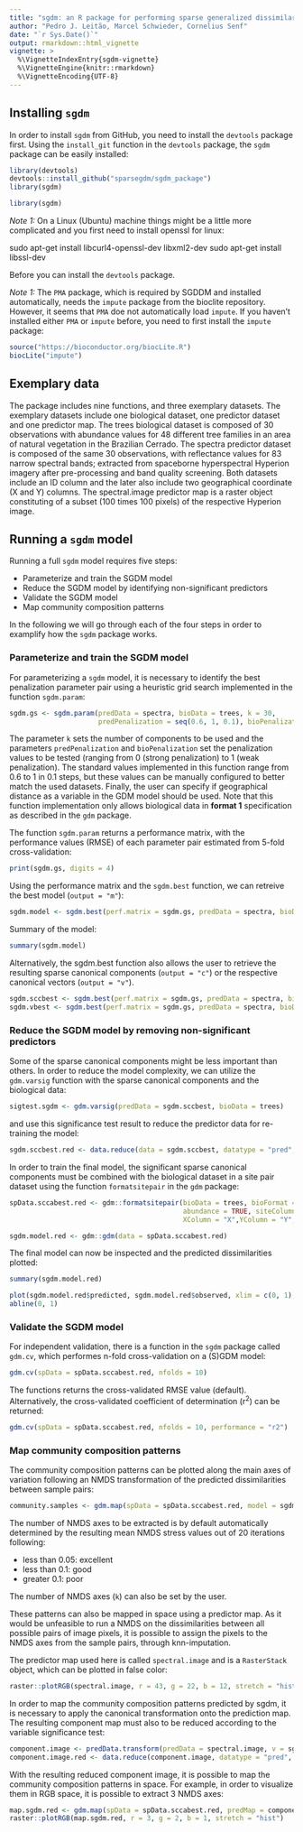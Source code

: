 ```yaml
---
title: "sgdm: an R package for performing sparse generalized dissimilarity modeling including tools for gdm"
author: "Pedro J. Leitão, Marcel Schwieder, Cornelius Senf"
date: "`r Sys.Date()`"
output: rmarkdown::html_vignette
vignette: >
  %\VignetteIndexEntry{sgdm-vignette}
  %\VignetteEngine{knitr::rmarkdown}
  %\VignetteEncoding{UTF-8}
---
```


## Installing `sgdm`

In order to install `sgdm` from GitHub, you need to install the `devtools` package first. Using the `install_git` function in the `devtools` package, the `sgdm` package can be easily installed:

```r
library(devtools)
devtools::install_github("sparsegdm/sgdm_package")
library(sgdm)
```

```r
library(sgdm)
```

*Note 1:* On a Linux (Ubuntu) machine things might be a little more complicated and you first need to install openssl for linux:

sudo apt-get install libcurl4-openssl-dev libxml2-dev
sudo apt-get install libssl-dev

Before you can install the `devtools` package.

*Note 1:* The `PMA` package, which is required by SGDDM and installed automatically, needs the `impute` package from the bioclite repository. However, it seems that `PMA` doe not automatically load `impute`. If you haven't installed either `PMA` or `impute` before, you need to first install the `impute` package:

```r
source("https://bioconductor.org/biocLite.R")
biocLite("impute")
```

## Exemplary data

The package includes nine functions, and three exemplary datasets. The exemplary datasets include one biological dataset, one predictor dataset and one predictor map. The trees biological dataset is composed of 30 observations with abundance values for 48 different tree families in an area of natural vegetation in the Brazilian Cerrado. The spectra predictor dataset is composed of the same 30 observations, with reflectance values for 83 narrow spectral bands; extracted from spaceborne hyperspectral Hyperion imagery after pre-processing and band quality screening. Both datasets include an ID column and the later also include two geographical coordinate (X and Y) columns. The spectral.image predictor map is a raster object constituting of a subset (100 times 100 pixels) of the respective Hyperion image.

## Running a `sgdm` model

Running a full `sgdm` model requires five steps:

- Parameterize and train the SGDM model
- Reduce the SGDM model by identifying non-significant predictors
- Validate the SGDM model
- Map community composition patterns

In the following we will go through each of the four steps in order to examplify how the `sgdm` package works.

### Parameterize and train the SGDM model

For parameterizing a `sgdm` model, it is necessary to identify the best penalization parameter pair using a heuristic grid search implemented in the function `sgdm.param`:

```r
sgdm.gs <- sgdm.param(predData = spectra, bioData = trees, k = 30, 
                      predPenalization = seq(0.6, 1, 0.1), bioPenalization = seq(0.6, 1, 0.1), geo = F)
```

The parameter `k` sets the number of components to be used and the parameters `predPenalization` and `bioPenalization` set the penalization values to be tested (ranging from 0 (strong penalization) to 1 (weak penalization). The standard values implemented in this function range from 0.6 to 1 in 0.1 steps, but these values can be manually configured to better match the used datasets. Finally, the user can specify if geographical distance as a variable in the GDM model should be used. Note that this function implementation only allows biological data in **format 1** specification as described in the `gdm` package.

The function `sgdm.param` returns a performance matrix, with the performance values (RMSE) of each parameter pair estimated from 5-fold cross-validation:

```r
print(sgdm.gs, digits = 4)
```

Using the performance matrix and the `sgdm.best` function, we can retreive the best model (`output = "m"`):

```r
sgdm.model <- sgdm.best(perf.matrix = sgdm.gs, predData = spectra, bioData = trees, output = "m", k = 30)
```

Summary of the model:

```r
summary(sgdm.model)
```

Alternatively, the sgdm.best function also allows the user to retrieve the resulting sparse canonical components (`output = "c"`) or the respective canonical vectors (`output = "v"`).

```r
sgdm.sccbest <- sgdm.best(perf.matrix = sgdm.gs, predData = spectra, bioData = trees, output = "c", k = 30)
sgdm.vbest <- sgdm.best(perf.matrix = sgdm.gs, predData = spectra, bioData = trees, output = "v", k = 30)
```

### Reduce the SGDM model by removing non-significant predictors

Some of the sparse canonical components might be less important than others. In order to reduce the model complexity, we can utilize the `gdm.varsig` function with the sparse canonical components and the biological data:

```r
sigtest.sgdm <- gdm.varsig(predData = sgdm.sccbest, bioData = trees)
```

and use this significance test result to reduce the predictor data for re-training the model:

```r
sgdm.sccbest.red <- data.reduce(data = sgdm.sccbest, datatype = "pred", sigtest = sigtest.sgdm)
```

In order to train the final model, the significant sparse canonical components must be combined with the biological dataset in a site pair dataset using the function `formatsitepair` in the `gdm` package:

```r
spData.sccabest.red <- gdm::formatsitepair(bioData = trees, bioFormat = 1, dist = "bray",
                                           abundance = TRUE, siteColumn = "Plot_ID", 
                                           XColumn = "X",YColumn = "Y", predData = sgdm.sccbest.red)

sgdm.model.red <- gdm::gdm(data = spData.sccabest.red)
```

The final model can now be inspected and the predicted dissimilarities plotted:

```r
summary(sgdm.model.red)
```

```r
plot(sgdm.model.red$predicted, sgdm.model.red$observed, xlim = c(0, 1), ylim = c(0, 1))
abline(0, 1)
```

### Validate the SGDM model

For independent validation, there is a function in the `sgdm` package called `gdm.cv`, which performes n-fold cross-validation on a (S)GDM model:

```r
gdm.cv(spData = spData.sccabest.red, nfolds = 10)
```

The functions returns the cross-validated RMSE value (default). Alternatively, the cross-validated coefficient of determination (r$^2$) can be returned:

```r
gdm.cv(spData = spData.sccabest.red, nfolds = 10, performance = "r2")
```

### Map community composition patterns

The community composition patterns can be plotted along the main axes of variation following an NMDS transformation of the predicted dissimilarities between sample pairs:

```r
community.samples <- gdm.map(spData = spData.sccabest.red, model = sgdm.model.red, k = 0, t = 0.1)
```

The number of NMDS axes to be extracted is by default automatically determined by the resulting mean NMDS stress values out of 20 iterations following:

- less than 0.05: excellent
- less than 0.1: good
- greater 0.1: poor

The number of NMDS axes (`k`) can also be set by the user.

These patterns can also be mapped in space using a predictor map. As it would be unfeasible to run a NMDS on the dissimilarities between all possible pairs of image pixels, it is possible to assign the pixels to the NMDS axes from the sample pairs, through knn-imputation.

The predictor map used here is called `spectral.image` and is a `RasterStack` object, which can be plotted in false color:

```r
raster::plotRGB(spectral.image, r = 43, g = 22, b = 12, stretch = "hist")
```

In order to map the community composition patterns predicted by sgdm, it is necessary to apply the canonical transformation onto the prediction map. The resulting component map must also to be reduced according to the variable significance test:

```r
component.image <- predData.transform(predData = spectral.image, v = sgdm.vbest)
component.image.red <- data.reduce(component.image, datatype = "pred", sigtest = sigtest.sgdm)
```

With the resulting reduced component image, it is possible to map the community composition patterns in space. For example, in order to visualize them in RGB space, it is possible to extract 3 NMDS axes:

```r
map.sgdm.red <- gdm.map(spData = spData.sccabest.red, predMap = component.image.red, model = sgdm.model.red, k = 3)
raster::plotRGB(map.sgdm.red, r = 3, g = 2, b = 1, stretch = "hist")
```

